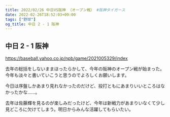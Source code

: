 ```yaml
---
title: 2022/02/26 中日VS阪神 （オープン戦） #阪神タイガース
date: 2022-02-26T18:52:03+09:00
tags: ["野球"]
og_title: 中日 2 - 1 阪神
---
```


## 中日 2 - 1 阪神

https://baseball.yahoo.co.jp/npb/game/2021005329/index

去年の総括をしないままほったらかして、今年の阪神のオープン戦が始まった。今年も淡々と書いていこうと思うのでよろしくお願いします。

今日は序盤しかあまり見れなかったのだけど、投打ともにあまりいいところはなかったかな……。

去年は佐藤輝を見るのが楽しみだったけど、今年は新戦力があまりいなくて少し見どころに欠けてしまう。明日からみんな活躍してもらいたい。